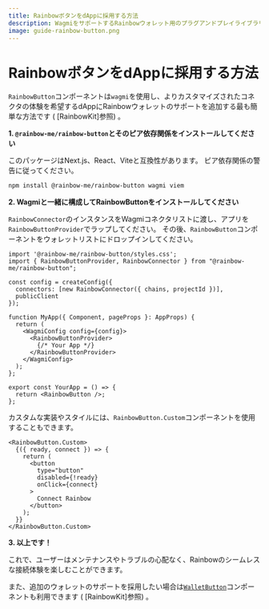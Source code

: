 ```yaml
---
title: RainbowボタンをdAppに採用する方法
description: WagmiをサポートするRainbowウォレット用のプラグアンドプレイライブラリ
image: guide-rainbow-button.png
---
```


# RainbowボタンをdAppに採用する方法

`RainbowButton`コンポーネントは`wagmi`を使用し、よりカスタマイズされたコネクタの体験を希望するdAppにRainbowウォレットのサポートを追加する最も簡単な方法です ( [RainbowKit]参照)  。

**1. `@rainbow-me/rainbow-button`とそのピア依存関係をインストールしてください**

このパッケージはNext.js、React、Viteと互換性があります。 ピア依存関係の警告に従ってください。

```bash
npm install @rainbow-me/rainbow-button wagmi viem
```

**2. Wagmiと一緒に構成してRainbowButtonをインストールしてください**

`RainbowConnector`のインスタンスをWagmiコネクタリストに渡し、アプリを`RainbowButtonProvider`でラップしてください。 その後、`RainbowButton`コンポーネントをウォレットリストにドロップインしてください。

```tsx
import '@rainbow-me/rainbow-button/styles.css';
import { RainbowButtonProvider, RainbowConnector } from "@rainbow-me/rainbow-button";

const config = createConfig({
  connectors: [new RainbowConnector({ chains, projectId })],
  publicClient
});

function MyApp({ Component, pageProps }: AppProps) {
  return (
    <WagmiConfig config={config}>
      <RainbowButtonProvider>
        {/* Your App */}
      </RainbowButtonProvider>
    </WagmiConfig>
  );
};

export const YourApp = () => {
  return <RainbowButton />;
};
```

カスタムな実装やスタイルには、`RainbowButton.Custom`コンポーネントを使用することもできます。

```tsx
<RainbowButton.Custom>
  {({ ready, connect }) => {
    return (
      <button
        type="button"
        disabled={!ready}
        onClick={connect}
      >
        Connect Rainbow
      </button>
    );
  }}
</RainbowButton.Custom>
```

**3. 以上です！**

これで、ユーザーはメンテナンスやトラブルの心配なく、Rainbowのシームレスな接続体験を楽しむことができます。

また、追加のウォレットのサポートを採用したい場合は[`WalletButton`](https://www.rainbowkit.com/docs/wallet-button)コンポーネントも利用できます ( [RainbowKit]参照) 。
